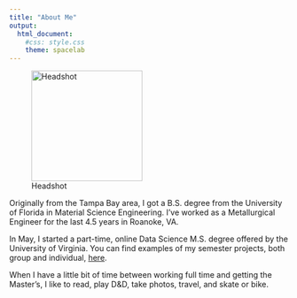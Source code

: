 ```yaml
--- 
title: "About Me"
output:
  html_document:
    #css: style.css
    theme: spacelab
---
```


![Headshot](headshot.jpg){width=200px}

Originally from the Tampa Bay area, I got a B.S. degree from the University of Florida in Material Science Engineering. I've worked as a Metallurgical Engineer for the last 4.5 years in Roanoke, VA. 

In May, I started a part-time, online Data Science M.S. degree offered by the University of Virginia. You can find examples of my semester projects, both group and individual, [here](github.com/camillevleonard).

When I have a little bit of time between working full time and getting the Master's, I like to read, play D&D, take photos, travel, and skate or bike.  